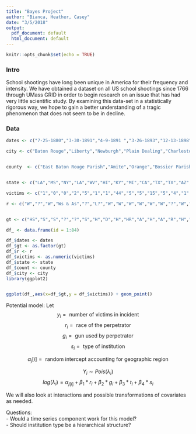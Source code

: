 ```yaml
---
title: "Bayes Project"
author: "Bianca, Heather, Casey"
date: "3/5/2018"
output:
  pdf_document: default
  html_document: default
---
```


```r
knitr::opts_chunk$set(echo = TRUE)
```
### Intro

School shootings have long been unique in America for their frequency and intensity. We have obtained a dataset on all US school shootings since 1766 through UMass GRID in order to begin research on an issue that has had very little scientific study. By examining this data-set in a statistically rigorous way, we hope to gain a better understanding of a tragic phenomenon that does not seem to be in decline. 


### Data
```r
dates <- c("7-25-1880","3-30-1891","4-9-1891 ","3-26-1893","12-13-1898","1/17/1913","12/26/1916","5/18/1927","5/6/1940","9/15/1959","8/1/1966","11/12/1966","5/4/1970","11/11/1971","1/17/1974","12/30/1974","2/19/1976","7/12/1976","4/28/1978 ","1/29/1979","10/5/1979","9/ /1980","3/19/1982","5/16/1983","9/12/1983","2/24/1984","1/21/1985","5/16/1986","8/12/1986","12/4/1986","2/13/1987","5/20/1988","9/22/1988","9/26/1988","1/17/1989","11/1/1991","5/1/1992","9/11/1992","12/14/1992","7/8/1993","9/17/1993","12/17/1993","11/7/1994","1/26/1995","10/30/1995","11/15/1995","2/2/1996","8/15/1996","2/19/1997","10/1/1997","12/1/1997","3/24/1998","4/24/1998","5/21/1998","4/20/1999","5/20/1999","12/6/1999","3/5/2001","3/22/2001","1/16/2002","10/28/2002","5/9/2003","3/21/2005","10/3/2006","4/10/2007","4/16/2007","10/10/2007","10/24/2007","*12/9/2007","2/14/2008","2/12/2010","4/6/2011","2/27/2012","4/2/2012","12/14/2012","1/15/2013","6/7/2013","10/21/2013","5/23/2014","6/5/2014","10/24/2014","11/20/2014","10/1/2015","10/9/2015")

city <- c("Baton Rouge","Liberty","Newburgh","Plain Dealing","Charlestown","Honolulu","Lincoln ","Bath","South Pasadena","Houston","Austin ","Mesa","Kent","Spokane","Chicago","Olean","Los Angeles","Fullerton","Norridge","San Diego","Columbia","Whittier","Las Vegas","Brentwood","Compton","Los Angeles","Goddard","Cokeville","New York City","Lewistown","Mayer ","Winnetka","Chicago","Greenwood","Stockton","Iowa City","Olivehurst","Amarillo","Great Barrington","Ogden","Sheridan","Chelsea","Wickliffe","Chapel Hill ","Richmond","Lynnville","Moses Lake","San Diego","Bethel ","Pearl","West Paducah","Jonesboro","Edinboro","Springfield","Littleton","Conyers","Fort Gibson","Santee","El Cajon","Grundy","Tucson ","Cleveland","Red Lake","Paradise","Gresham","Blacksburg","Cleveland","Saginaw","Arvada","Dekalb","Huntsville","Opelika","Chardon ","Oakland","Newtown ","Hazard","Santa Monica","Sparks","Isla Vista","Seattle","Marysville","Tallahassee","Roseburg","Flagstaff")


county  <- c("East Baton Rouge Parish","Amite","Orange","Bossier Parish","Poca","Honolulu","Casey","Clinton","Los Angeles","Harris","Travis","Maricopa","Portage","Spokane","Cook","Cattaraugus","Los Angeles","Orange","Cook","San Diego","Richland ","?","Clark","Suffolk","Los Angeles","Los Angeles","Sedgwick","Lincoln","Kings","Fergus","Yavapai","Cook","?","Greenwood","San Joaquin","Johnson","Yuba","Potter","Berkshire","Weber","Sheridan","Washtenew","Wake","Orange","Richmond","Giles","Grant","San Diego","Bethel Census Area","Rankin","McCracken","Craighead","Erie","Lane","Arapohoe","Rockdale","Muskogee","San Diego","San Diego","Buchahan","Pima","?","Red Lake","Lancaster","Multnomah","Montgomery","Cuyahoga","Saginaw","Jefferson/ Adams","Dekalb","Madison","Lee","Geauga","Alameda","Fairfield","Perry","Los Angeles","Washoe","Santa Barbara","King","Snohomish","Leon","Douglas","Coconino")


state <- c("LA","MS","NY","LA","WV","HI","KY","MI","CA","TX","TX","AZ","OH","WA","IL","NY","CA","CA","IL","CA","SC","CA","NV","NY","CA","CA","KS","WY","NY","MT","AZ","IL","IL","SC","CA","IA","CA","TX","MA","UT","WY","MI","OH","NC","VA","TN","WA","CA","AK","MS","KY","AR","PA","OR","CO","GA","OK","CA","CA","VA","AZ","OH","MN","PA","OR","VA","OH","MI","CO","IL","AL","AL","OH","CA","CT","KY","CA","NV","CA","WA","WA","FL","OR","AZ")

victims <- c("1","0","0","2","5","1","1","44","5","5","15","5","4","1","1","3","1","7","2","2","2","0","1","0","0","2","1","0","1","1","0","1","2","2","5","4","4","0","2","0","0","1","1","2","0","2","3","3","2","2","3","5","1","2","13","0","0","2","0","3","3","1","7","5","0","32","0","0","2","5","3","1","3","7","26","3","3","1","2","1","4","0","9","1")

r <- c("W","?","W","Ws & As","?","L?","W","W","W","W","W","W","?","W","W","W","W","W","?","W","A","","W","W","","A","W","Two Ws","A","W","W","W","A","W","W","A","W","?","A","A","W?","W","W","W","A","W","W","W","N & W","W","W","Two Ws","W","W","Two Ws","W","N","W","L/ W","A","L","A","N","W","L","A","W","A","W","W","W","W","W","A","W","?","M","L","A","L/ A","N","A","W & A","W")


gt <- c("HS","S","S","?","?","S","H","D","H","HR","A","H","A","R","H","SR","S","R","H","R","H","S","H","R","H","SR","HR","AB","H","H","HS","H","H","H","HR","H","SR","H","R","H","HR","H","S","R","H","R","HR","H","S","R","H","HR","H","HR","HS","HR","H","H","HS","H","A","H","HS","HS","R","H","H","R","HRS","A","H","?","H","H","HR","H","R","H","H","S","H","H","HR","H")

df_ <- data.frame(id = 1:84)

df_$dates <- dates
df_$gt <- as.factor(gt)
df_$r <- r
df_$victims <- as.numeric(victims)
df_$state <- state
df_$count <- county
df_$city <- city
library(ggplot2)


ggplot(df_,aes(x=df_$gt,y = df_$victims)) + geom_point()

```


Potential model:
Let
$$y_i = \text{ number of victims in incident }$$
$$r_i = \text{ race of the perpetrator  }$$
$$g_i = \text{ gun used by perpetrator} $$
$$s_i = \text{ type of institution} $$

$$\alpha_j[i] = \text{ random intercept accounting for geographic region}$$

$$Y_i \sim Pois(\lambda_i)$$
$$log(\lambda_i) = \alpha_{j[i]} + \beta_1*r_i + \beta_2*g_i +  \beta_3*t_i + \beta_4*s_i$$




We will also look at interactions and possible transformations of covariates as needed. 

Questions:  
 - Would a time series component work for this model?  
 - Should institution type be a hierarchical structure?  
 
